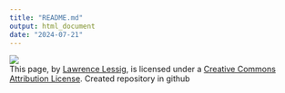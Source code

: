 ```yaml
---
title: "README.md"
output: html_document
date: "2024-07-21"
---
```

<a rel="license" href="https://creativecommons.org/licenses/by/3.0/">
  <img src="https://i.creativecommons.org/l/by/3.0/88x31.png" />
</a>
<br />
This page, by
<a href="http://lessig.org/">Lawrence Lessig</a>,
is licensed under a
<a rel="license" href="https://creativecommons.org/licenses/by/3.0/">
  Creative Commons Attribution License</a>.
  Created repository in github